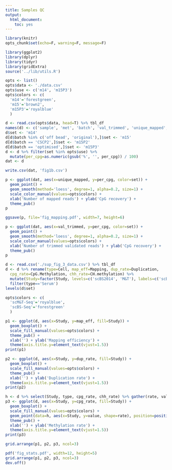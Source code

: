 ```yaml
---
title: Samples QC
output:
  html_document:
    toc: yes
---
```


```r
library(knitr)
opts_chunk$set(echo=F, warning=F, message=F)
```

```r
library(ggplot2)
library(dplyr)
library(tidyr)
library(gridExtra)
source('../lib/utils.R')
```

```r
opts <- list()
opts$data <- './data.csv'
opts$use <- c('m14', 'm15P3')
opts$colors <- c(
  'm14'='forestgreen',
  'm15'='brown2',
  'm15P3'='royalblue'
  )
```

```r
d <- read.csv(opts$data, head=T) %>% tbl_df
names(d) <- c('sample', 'met', 'batch', 'val_trimmed', 'unique_mapped', 'num_cpg', 'per_cpg')
d$set <- 'm14'
d[d$batch %in% c('off bead', 'original'),]$set <- 'm15'
d[d$batch == 'CSCP2',]$set <- 'm15P2'
d[d$batch == 'optimised',]$set <- 'm15P3'
d <- d %>% filter(set %in% opts$use) %>%
  mutate(per_cpg=as.numeric(gsub('%', '', per_cpg)) / 100)
dat <- d
```

```r
write.csv(dat, 'fig1b.csv')
```

```r
p <- ggplot(dat, aes(x=unique_mapped, y=per_cpg, color=set)) +
  geom_point() +
  geom_smooth(method='loess', degree=1, alpha=0.2, size=1) +
  scale_color_manual(values=opts$colors) +
  xlab('Number of mapped reads') + ylab('CpG recovery') +
  theme_pub()
p
```

```r
ggsave(p, file='fig_mapping.pdf', width=7, height=6)
```

```r
p <- ggplot(dat, aes(x=val_trimmed, y=per_cpg, color=set)) +
  geom_point() +
  geom_smooth(method='loess', degree=1, alpha=0.2, size=1) +
  scale_color_manual(values=opts$colors) +
  xlab('Number of trimmed validated reads') + ylab('CpG recovery') +
  theme_pub()
p
```

```r
d <- read.csv('./sup_fig_3_data.csv') %>% tbl_df
d <- d %>% rename(type=Cell, map_eff=Mapping, dup_rate=Duplication,
  cpg_rate=CpG.Methylation, chh_rate=CH.methylation) %>%
  mutate(Study=factor(Study, levels=c('scBS2014', 'M&T'), labels=c('scBS-Seq', 'scM&T-Seq'))) %>%
  filter(type=='Serum')
levels(d$set)
```

```r
opts$colors <- c(
  'scM&T-Seq'='royalblue',
  'scBS-Seq'='forestgreen'
  )
```

```r
p1 <- ggplot(d, aes(x=Study, y=map_eff, fill=Study)) +
  geom_boxplot() +
  scale_fill_manual(values=opts$colors) +
  theme_pub() +
  xlab('') + ylab('Mapping efficiency') +
  theme(axis.title.y=element_text(vjust=1.5))
print(p1)
```

```r
p2 <- ggplot(d, aes(x=Study, y=dup_rate, fill=Study)) +
  geom_boxplot() +
  scale_fill_manual(values=opts$colors) +
  theme_pub() +
  xlab('') + ylab('Duplication rate') +
  theme(axis.title.y=element_text(vjust=1.5))
print(p2)
```

```r
h <- d %>% select(Study, type, cpg_rate, chh_rate) %>% gather(rate, value, -c(Study, type))
p3 <- ggplot(d, aes(x=Study, y=cpg_rate, fill=Study)) +
  geom_boxplot() +
  scale_fill_manual(values=opts$colors) +
  geom_point(data=h, aes(x=Study, y=value, shape=rate), position=position_jitter(w=0.1, h=0)) +
  theme_pub() +
  xlab('') + ylab('Methylation rate') +
  theme(axis.title.y=element_text(vjust=1.5))
print(p3)
```

```r
grid.arrange(p1, p2, p3, ncol=3)
```

```r
pdf('fig_stats.pdf', width=12, height=5)
grid.arrange(p1, p2, p3, ncol=3)
dev.off()
```
